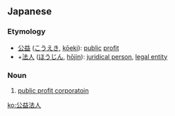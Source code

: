 ==Japanese==
{{ja-kanjitab|公|益|法|人}}

===Etymology===
* [[公益]] ([[こうえき]], [[kōeki]]): [[public]] [[profit]]
* +[[法人]] ([[ほうじん]], [[hōjin]]): [[juridical person]], [[legal entity]]

===Noun===
{{ja-noun|こうえきほうじん}}

# [[public profit corporatoin]]

[[ko:公益法人]]